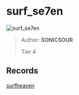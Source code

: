 
# surf_se7en

![surf_se7en](https://raw.githubusercontent.com/Sayt123/SurfMapPics/Maps-and-bonuses/csgo/surf_se7en.jpg)

> Author: **SONICSOUR**
>
> Tier 4

## Records

[surfheaven](https://surfheaven.eu/map/surf_se7en)
